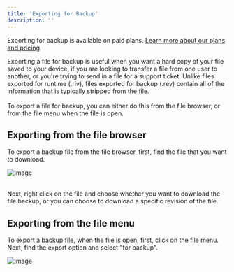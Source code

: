 ```yaml
---
title: 'Exporting for Backup'
description: ''
---
```


<Note>Exporting for backup is available on paid plans. [Learn more about our plans and pricing](https://rive.app/pricing).</Note>

Exporting a file for backup is useful when you want a hard copy of your file saved to your device, if you are looking to transfer a file from one user to another, or you're trying to send in a file for a support ticket. Unlike files exported for runtime (.riv), files exported for backup (.rev) contain all of the information that is typically stripped from the file.\
\
 To export a file for backup, you can either do this from the file browser, or from the file menu when the file is open.

## Exporting from the file browser

To export a backup file from the file browser, first, find the file that you want to download.

![Image](https://ucarecdn.com/4a80265b-e521-476a-8bbd-476e34027443/)

\
Next, right click on the file and choose whether you want to download the file backup, or you can choose to download a specific revision of the file.

## Exporting from the file menu

To export a backup file, when the file is open, first, click on the file menu. Next, find the export option and select "for backup".

![Image](https://ucarecdn.com/4af741f7-8925-4ab1-88de-472ea00a47e1/)